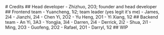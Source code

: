

<Container text>
  <main className={styles['top-padded']}>
    # Credits
    ## Head developer
	  - Zhizhuo, 2O3; founder and head developer
    ## Frontend team
    - Yuancheng, 1i2; team leader (yes legit it's me)
    - James, 2i4
    - Jianzhi, 2i4
    - Chen Yi, 2O2
    - Yu Heng, 2O1
    - Yi Xiang, 1i2
   ## Backend team
    - An Yi, 3A3
    - Yongjia, 3i4
    - Darren, 2i4
    - Derrick, 2i2
    - Shua, 2i1
    - Ming, 2O3
    - Guofeng, 2O2
    - Rafael, 2O1
    - Darryl, 1i2
    ## WIP
  </main>
</Container>

